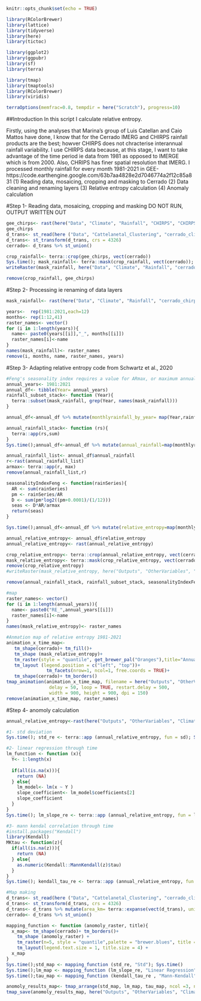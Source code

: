 ```r
knitr::opts_chunk$set(echo = TRUE)
```

```r
library(RColorBrewer)
library(lattice)
library(tidyverse)
library(here)
library(tictoc)

library(ggplot2)
library(ggpubr)
library(sf)
library(terra)

library(tmap)
library(tmaptools)
library(RColorBrewer)
library(viridis)

terraOptions(memfrac=0.8, tempdir = here("Scratch"), progress=10)
```
##Introduction
In this script I calculate relative entropy. 

Firstly, using the analyses that Marina's group of Luis Catellan and Caio Mattos
have done, I know that for the Cerrado IMERG and CHIRPS rainfall products
are the best; howver CHIRPS does not chracterise interannual rainfall variability.
I use CHIRPS data because, at this stage, I want to take advantage of the time period
ie data from 1981 as opposed to IMERGE which is from 2000. Also, CHRIPS has finer
spatial resolution that IMERG. I processed monthly rainfall for every month 1981-2021
in GEE-https://code.earthengine.google.com/63b7aa4828e2d7046774a2f12c85a831
(1) Reading data, mosaicing, cropping and masking to Cerrado
(2) Data cleaning and renaming layers
(3) Relative entropy calculation
(4) Anomaly calculation

#Step 1- Reading data, mosaicing, cropping and masking DO NOT RUN, OUTPUT WRITTEN OUT
```r
gee_chirps<- rast(here("Data", "Climate", "Rainfall", "CHIRPS", "CHIRPS_monthlyrainfall.tif"))
gee_chirps
d_trans<- st_read(here ("Data", "Cattelanetal_Clustering", "cerrado_climate_zones.shp"))
d_trans<- st_transform(d_trans, crs = 4326)
cerrado<- d_trans %>% st_union()

crop_rainfall<- terra::crop(gee_chirps, vect(cerrado))
Sys.time(); mask_rainfall<- terra::mask(crop_rainfall, vect(cerrado)); Sys.time()#half hour
writeRaster(mask_rainfall, here("Data", "Climate", "Rainfall", "cerrado_chirps_rainfall_1981_2021.tif"))

remove(crop_rainfall, gee_chirps)
```

#Step 2- Processing ie renaming of data layers
```r
mask_rainfall<- rast(here("Data", "Climate", "Rainfall", "cerrado_chirps_rainfall_1981_2021.tif"))

years<-  rep(1981:2021,each=12) 
months<- rep(1:12,41)
raster_names<- vector()
for (i in 1:length(years)){
  name<- paste0(years[[i]],"_", months[[i]])
  raster_names[i]<-name
}
names(mask_rainfall)<- raster_names
remove(i, months, name, raster_names, years)
```

#Step 3- Adapting relative entropy code from Schwartz et al., 2020
```r
#Feng's seasonality index requires a value for ARmax, or maximum annual rainfall in the dataset. This should be the wettest site if analyzing sites across space, or the wettest year, if analyzing multiple years of the same site.
annual_years<- 1981:2021
annual_df<- tibble(Year= annual_years) 
rainfall_subset_stack<- function (Year){
  terra::subset(mask_rainfall, grep(Year, names(mask_rainfall)))
}

annual_df<-annual_df %>% mutate(monthlyrainfall_by_year= map(Year,rainfall_subset_stack))

annual_rainfall_stack<- function (rs){
  terra::app(rs,sum)
}
Sys.time();annual_df<-annual_df %>% mutate(annual_rainfall=map(monthlyrainfall_by_year, annual_rainfall_stack)); Sys.time() 

annual_rainfall_list<- annual_df$annual_rainfall
r<-rast(annual_rainfall_list)
armax<- terra::app(r, max)
remove(annual_rainfall_list,r)

seasonalityIndexFeng <- function(rainSeries){  
  AR <- sum(rainSeries)
  pm <- rainSeries/AR
  D <- sum(pm*log2((pm+0.0001)/(1/12)))
  seas <- D*AR/armax
  return(seas)
}

Sys.time();annual_df<-annual_df %>% mutate(relative_entropy=map(monthlyrainfall_by_year, seasonalityIndexFeng)); Sys.time() 

annual_relative_entropy<- annual_df$relative_entropy
annual_relative_entropy<- rast(annual_relative_entropy)

crop_relative_entropy<- terra::crop(annual_relative_entropy, vect(cerrado))
mask_relative_entropy<- terra::mask(crop_relative_entropy, vect(cerrado))
remove(crop_relative_entropy)
#writeRaster(mask_relative_entropy, here("Outputs", "OtherVariables", "Climate","annual_relative_entropy_1981_2021.tif"))

remove(annual_rainfall_stack, rainfall_subset_stack, seasonalityIndexFeng)

#map
raster_names<- vector()
for (i in 1:length(annual_years)){
  name<- paste0("RE_",annual_years[[i]])
  raster_names[i]<-name
}
names(mask_relative_entropy)<- raster_names

#Anmation map of relative entropy 1981-2021
animation_x_time_map<-
   tm_shape(cerrado)+ tm_fill()+
   tm_shape (mask_relative_entropy)+
   tm_raster(style = "quantile", get_brewer_pal("Oranges"),title="Annual relative entropy") +
   tm_layout (legend.position = c("left", "top"))+
               tm_facets(nrow=1, ncol=1, free.coords = TRUE)+
   tm_shape(cerrado)+ tm_borders()
tmap_animation(animation_x_time_map, filename = here("Outputs", "OtherVariables", "Climate", "annual_relative_entropy_1981_2021.gif"),
                delay = 50, loop = TRUE, restart.delay = 500,
                width = 900, height = 900, dpi = 150)
remove(animation_x_time_map, raster_names)
```

#Step 4- anomoly calculation
```r
annual_relative_entropy<-rast(here("Outputs", "OtherVariables", "Climate","annual_relative_entropy_1981_2021.tif"))

#1- std deviation
Sys.time(); std_re <- terra::app (annual_relative_entropy, fun = sd); Sys.time()

#2- linear regression through time
lm_function <- function (x){
  Y<- 1:length(x)
  
  if(all(is.na(x))){
    return (NA)
  } else{
    lm_model<- lm(x ~ Y )
    slope_coefficient<- lm_model$coefficients[2]
    slope_coefficient
  }
}
Sys.time(); lm_slope_re <- terra::app (annual_relative_entropy, fun = lm_function); Sys.time()

#3- mann kendal correlation through time
#install.packages("Kendall")
library(Kendall)
MKtau <- function(z){
  if(all(is.na(z))){
    return (NA)
  } else{
    as.numeric(Kendall::MannKendall(z)$tau)
  }
} 
Sys.time(); kendall_tau_re <- terra::app (annual_relative_entropy, fun = MKtau); Sys.time()

#Map making
d_trans<- st_read(here ("Data", "Cattelanetal_Clustering", "cerrado_climate_zones.shp"))
d_trans<- st_transform(d_trans, crs = 4326)
d_trans<- d_trans %>% mutate(area_km= terra::expanse(vect(d_trans), unit="km"))
cerrado<- d_trans %>% st_union()

mapping_function <- function (anomoly_raster, title){
  x_map<- tm_shape(cerrado)+ tm_borders()+
    tm_shape (anomoly_raster) + 
    tm_raster(n=5, style = "quantile",palette = "brewer.blues", title =title) 
    tm_layout(legend.text.size = 1, title.size = 4) +
  x_map
}
Sys.time();std_map <- mapping_function (std_re, "Std"); Sys.time()
Sys.time();lm_map <- mapping_function (lm_slope_re, "Linear Regression"); Sys.time()
Sys.time();tau_map <- mapping_function (kendall_tau_re , "Mann-Kendall"); Sys.time()

anomoly_results_map<- tmap_arrange(std_map, lm_map, tau_map, ncol =3, nrow= 1) 
tmap_save(anomoly_results_map, here("Outputs", "OtherVariables", "Climate", "anomoly_re_methods_results.png"), height = 50, width = 50, units = "cm", dpi=700)
```
